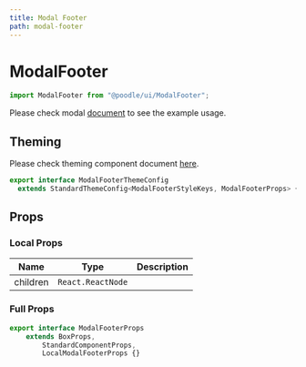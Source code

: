 ```yaml
---
title: Modal Footer
path: modal-footer
---
```


# ModalFooter

```jsx
import ModalFooter from "@poodle/ui/ModalFooter";
```

Please check modal [document](/ui/components/modal) to see the example usage.

## Theming

[//]: # (GetTheming[==ModalFooterThemeStyles,ModalFooterThemeConfig,ModalFooter/index.ts==])



Please check theming component document [here](/theming/component).
 		
```ts
export interface ModalFooterThemeConfig
  extends StandardThemeConfig<ModalFooterStyleKeys, ModalFooterProps> {}

``` 
		
		

[//]: # (EndGetTheming)

## Props

[//]: # (GetProps[==LocalModalFooterProps,ModalFooter/ModalFooter.tsx==])


### Local Props


| Name     | Type              | Description |
| -------- | ----------------- | ----------- |
| children | `React.ReactNode` |             |
				

[//]: # (EndGetProps)

[//]: # (GetPartialProps[==ModalFooterProps,ModalFooter/ModalFooter.tsx==])


### Full Props

```ts
export interface ModalFooterProps
	extends BoxProps,
		StandardComponentProps,
		LocalModalFooterProps {} 
```
				

[//]: # (GetPartialProps)
